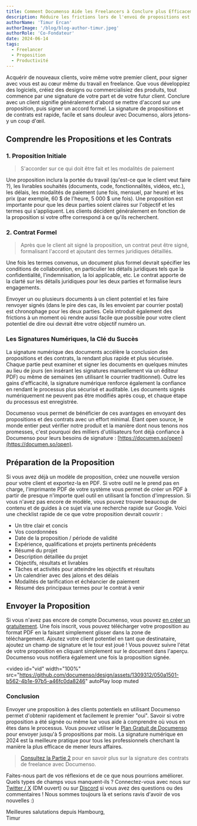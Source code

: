 ```yaml
---
title: Comment Documenso Aide les Freelancers à Conclure plus Efficacement avec Leurs Clients
description: Réduire les frictions lors de l'envoi de propositions est crucial pour conclure de nouveaux clients. En utilisant Documenso, les freelancers peuvent gagner du temps, améliorer les interactions avec les clients et finalement conclure plus efficacement des accords.
authorName: 'Timur Ercan'
authorImage: '/blog/blog-author-timur.jpeg'
authorRole: 'Co-Fondateur'
date: 2024-06-14
tags:
  - Freelancer
  - Proposition
  - Productivité
---
```


Acquérir de nouveaux clients, voire même votre premier client, pour signer avec vous est au cœur même du travail en freelance. Que vous développiez des logiciels, créiez des designs ou commercialisiez des produits, tout commence par une signature de votre part et de votre futur client. Conclure avec un client signifie généralement d'abord se mettre d'accord sur une proposition, puis signer un accord formel. La signature de propositions et de contrats est rapide, facile et sans douleur avec Documenso, alors jetons-y un coup d'œil.

## Comprendre les Propositions et les Contrats

### 1. Proposition Initiale

> S'accorder sur ce qui doit être fait et les modalités de paiement

Une proposition inclura la portée du travail (qu'est-ce que le client veut faire ?), les livrables souhaités (documents, code, fonctionnalités, vidéos, etc.), les délais, les modalités de paiement (une fois, mensuel, par heure) et les prix (par exemple, 60 $ de l'heure, 5 000 $ une fois). Une proposition est importante pour que les deux parties soient claires sur l'objectif et les termes qui s'appliquent. Les clients décident généralement en fonction de la proposition si votre offre correspond à ce qu'ils recherchent.

### 2. Contrat Formel

> Après que le client ait signé la proposition, un contrat peut être signé, formalisant l'accord et ajoutant des termes juridiques détaillés.

Une fois les termes convenus, un document plus formel devrait spécifier les conditions de collaboration, en particulier les détails juridiques tels que la confidentialité, l'indemnisation, la loi applicable, etc. Le contrat apporte de la clarté sur les détails juridiques pour les deux parties et formalise leurs engagements.

Envoyer un ou plusieurs documents à un client potentiel et les faire renvoyer signés (dans le pire des cas, ils les envoient par courrier postal) est chronophage pour les deux parties. Cela introduit également des frictions à un moment où rendre aussi facile que possible pour votre client potentiel de dire oui devrait être votre objectif numéro un.

### **Les Signatures Numériques, la Clé du Succès**

La signature numérique des documents accélère la conclusion des propositions et des contrats, la rendant plus rapide et plus sécurisée. Chaque partie peut examiner et signer les documents en quelques minutes au lieu de jours (en insérant les signatures manuellement via un éditeur PDF) ou même de semaines (en utilisant le courrier traditionnel). Outre les gains d'efficacité, la signature numérique renforce également la confiance en rendant le processus plus sécurisé et auditable. Les documents signés numériquement ne peuvent pas être modifiés après coup, et chaque étape du processus est enregistrée.

Documenso vous permet de bénéficier de ces avantages en envoyant des propositions et des contrats avec un effort minimal. Étant open source, le monde entier peut vérifier notre produit et la manière dont nous tenons nos promesses, c'est pourquoi des milliers d'utilisateurs font déjà confiance à Documenso pour leurs besoins de signature : [https://documen.so/open](https://documen.so/open).

## Préparation de la Proposition

Si vous avez déjà un modèle de proposition, créez une nouvelle version pour votre client et exportez-la en PDF. Si votre outil ne le prend pas en charge, l'imprimante PDF de votre système vous permet de créer un PDF à partir de presque n'importe quel outil en utilisant la fonction d'impression. Si vous n'avez pas encore de modèle, vous pouvez trouver beaucoup de contenu et de guides à ce sujet via une recherche rapide sur Google. Voici une checklist rapide de ce que votre proposition devrait couvrir :

- Un titre clair et concis
- Vos coordonnées
- Date de la proposition / période de validité
- Expérience, qualifications et projets pertinents précédents
- Résumé du projet
- Description détaillée du projet
- Objectifs, résultats et livrables
- Tâches et activités pour atteindre les objectifs et résultats
- Un calendrier avec des jalons et des délais
- Modalités de tarification et échéancier de paiement
- Résumé des principaux termes pour le contrat à venir

## Envoyer la Proposition

Si vous n'avez pas encore de compte Documenso, vous pouvez [en créer un gratuitement](https://documen.so/signup?utm_source=blog-freelancer-proposal). Une fois inscrit, vous pouvez télécharger votre proposition au format PDF en la faisant simplement glisser dans la zone de téléchargement. Ajoutez votre client potentiel en tant que destinataire, ajoutez un champ de signature et le tour est joué ! Vous pouvez suivre l'état de votre proposition en cliquant simplement sur le document dans l'aperçu. Documenso vous notifiera également une fois la proposition signée.

<video
  id="vid"
  width="100%"
  src="https://github.com/documenso/design/assets/1309312/050a1501-b562-4b1e-97b5-a46fc0da8246"
  autoPlay
  loop
  muted
></video>

### Conclusion

Envoyer une proposition à des clients potentiels en utilisant Documenso permet d'obtenir rapidement et facilement le premier "oui". Savoir si votre proposition a été signée ou même lue vous aide à comprendre où vous en êtes dans le processus. Vous pouvez utiliser le [Plan Gratuit de Documenso](https://app.documenso.com/signup?utm_source=blog-freelancer-proposal) pour envoyer jusqu'à 5 propositions par mois. La signature numérique en 2024 est la meilleure pratique pour tous les professionnels cherchant la manière la plus efficace de mener leurs affaires.

> [Consultez la Partie 2](https://documen.so/freelance-contract) pour en savoir plus sur la signature des contrats de freelance avec Documenso.

Faites-nous part de vos réflexions et de ce que nous pourrions améliorer. Quels types de champs vous manquent-ils ? Connectez-vous avec nous sur [Twitter / X](https://twitter.com/eltimuro) (DM ouvert) ou sur [Discord](https://documen.so/discord) si vous avez des questions ou des commentaires ! Nous sommes toujours là et serions ravis d'avoir de vos nouvelles :)

Meilleures salutations depuis Hambourg,\
Timur

